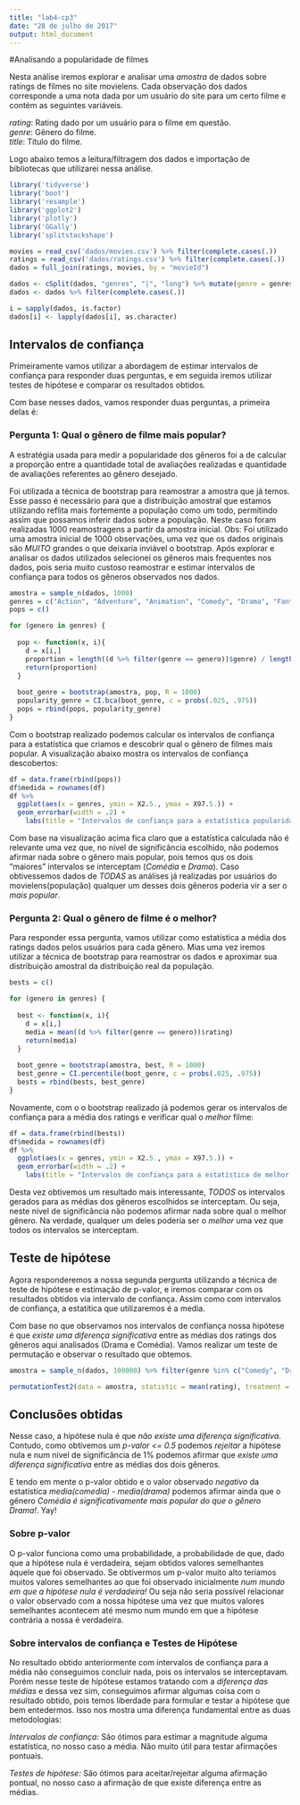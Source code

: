 ```yaml
---
title: "lab4-cp3"
date: "28 de julho de 2017"
output: html_document
---
```


#Analisando a popularidade de filmes

Nesta análise iremos explorar e analisar uma *amostra* de dados sobre ratings de filmes no site movielens. Cada observação dos dados corresponde a uma nota dada por um usuário do site para um certo filme e contém as seguintes variáveis.

_rating_: Rating dado por um usuário para o filme em questão.<br>
_genre_: Gênero do filme.<br>
_title_: Título do filme.<br>

Logo abaixo temos a leitura/filtragem dos dados e importação de bibliotecas que utilizarei nessa análise.  

```r

library('tidyverse')
library('boot')
library('resample')
library('ggplot2')
library('plotly')
library('GGally')
library('splitstackshape')

movies = read_csv('dados/movies.csv') %>% filter(complete.cases(.))
ratings = read_csv('dados/ratings.csv') %>% filter(complete.cases(.))
dados = full_join(ratings, movies, by = "movieId")

dados <- cSplit(dados, "genres", "|", "long") %>% mutate(genre = genres) %>% select(-timestamp, -movieId, -userId, -genres) 
dados <- dados %>% filter(complete.cases(.))

i = sapply(dados, is.factor)
dados[i] <- lapply(dados[i], as.character)

```

<h2>Intervalos de confiança</h2>
Primeiramente vamos utilizar a abordagem de estimar intervalos de confiança para responder duas perguntas, e em seguida iremos utilizar testes de hipótese e comparar os resultados obtidos.

Com base nesses dados, vamos responder duas perguntas, a primeira delas é:

<h3>Pergunta 1: Qual o gênero de filme mais popular?</h3>
A estratégia usada para medir a popularidade dos gêneros foi a de calcular a proporção entre a quantidade total de avaliações realizadas e quantidade de avaliações referentes ao gênero desejado.

Foi utilizada a técnica de bootstrap para reamostrar a amostra que já temos. Esse passo é necessário para que a distribuição amostral que estamos utilizando reflita mais fortemente a população como um todo, permitindo assim que possamos inferir dados sobre a população. Neste caso foram realizadas 1000 reamostragens a partir da amostra inicial. Obs: Foi utilizado uma amostra inicial de 1000 observações, uma vez que os dados originais são _MUITO_ grandes o que deixaria inviável o bootstrap. Após explorar e analisar os dados utilizados selecionei os gêneros mais frequentes nos dados, pois seria muito custoso reamostrar e estimar intervalos de confiança para todos os gêneros observados nos dados.
```r

amostra = sample_n(dados, 1000)
genres = c("Action", "Adventure", "Animation", "Comedy", "Drama", "Fantasy", "Horror", "Romance", "Sci-Fi")
pops = c()

for (genero in genres) {
  
  pop <- function(x, i){
    d = x[i,]
    proportion = length((d %>% filter(genre == genero))$genre) / length(d$genre)
    return(proportion)
  }
  
  boot_genre = bootstrap(amostra, pop, R = 1000)
  popularity_genre = CI.bca(boot_genre, c = probs(.025, .975))
  pops = rbind(pops, popularity_genre)
}
```

Com o bootstrap realizado podemos calcular os intervalos de confiança para a estatística que criamos e descobrir qual o gênero de filmes mais popular. A visualização abaixo mostra os intervalos de confiança descobertos:

```r
df = data.frame(rbind(pops))
df$medida = rownames(df)
df %>% 
  ggplot(aes(x = genres, ymin = X2.5., ymax = X97.5.)) + 
  geom_errorbar(width = .2) + 
    labs(title = "Intervalos de confiança para a estatística popularidade", x = "Gêneros analisados", y = "Popularidade", subtitle = "Obs: popularidade = Número de avaliações do gênero / Número total de avaliações")

```
Com base na visualização acima fica claro que a estatística calculada não é relevante uma vez que, no nível de significância escolhido, não podemos afirmar nada sobre o gênero mais popular, pois temos qus os dois "maiores" intervalos se interceptam (*Comédia* e *Drama*). Caso obtivessemos dados de _TODAS_ as análises já realizadas por usuários do movielens(população) qualquer um desses dois gêneros poderia vir a ser o _mais popular_.

<h3>Pergunta 2: Qual o gênero de filme é o melhor?</h3>
Para responder essa pergunta, vamos utilizar como estatística a média dos ratings dados pelos usuários para cada gênero. Mias uma vez iremos utilizar a técnica de bootstrap para reamostrar os dados e aproximar sua distribuição amostral da distribuição real da população.

```r

bests = c()

for (genero in genres) {
  
  best <- function(x, i){
    d = x[i,]
    media = mean((d %>% filter(genre == genero))$rating)
    return(media)
  }
  
  boot_genre = bootstrap(amostra, best, R = 1000)
  best_genre = CI.percentile(boot_genre, c = probs(.025, .975))
  bests = rbind(bests, best_genre)
}
```

Novamente, com o o bootstrap realizado já podemos gerar os intervalos de confiança para a média dos ratings e verificar qual o _melhor_ filme:

```r

df = data.frame(rbind(bests))
df$medida = rownames(df)
df %>% 
  ggplot(aes(x = genres, ymin = X2.5., ymax = X97.5.)) + 
  geom_errorbar(width = .2) + 
    labs(title = "Intervalos de confiança para a estatística de melhor fime", x = "Gêneros analisados", y = "Media dos ratings")

```
Desta vez obtivemos um resultado mais interessante, *TODOS* os intervalos gerados para as médias dos gêneros escolhidos se interceptam. Ou seja, neste nivel de significância não podemos afirmar nada sobre qual o melhor gênero. Na verdade, qualquer um deles poderia ser o _melhor_ uma vez que todos os intervalos se interceptam.

<h2>Teste de hipótese</h2>
Agora responderemos a nossa segunda pergunta utilizando a técnica de teste de hipótese e estimação de p-valor, e iremos comparar com os resultados obtidos via intervalo de confiança. Assim como com intervalos de confiança, a estatítica que utilizaremos é a media.

Com base no que observamos nos intervalos de confiança nossa hipótese é que *existe uma diferença significativa* entre as médias dos ratings dos gêneros aqui analisados (Drama e Comédia). Vamos realizar um teste de permutação e observar o resultado que obtemos.

```r
amostra = sample_n(dados, 100000) %>% filter(genre %in% c("Comedy", "Drama")) %>% group_by(genre)

permutationTest2(data = amostra, statistic = mean(rating), treatment = genre)
```
<h2>Conclusões obtidas</h2>

Nesse caso, a hipótese nula é que *não existe uma diferença significativa*. Contudo, como obtivemos um *p-valor <= 0.5* podemos *rejeitar* a hipótese nula e num nível de significância de 1% podemos afirmar que *existe uma diferença significativa* entre as médias dos dois gêneros.  

E tendo em mente o p-valor obtido e o valor observado *negativo* da estatística _media(comedia) - media(drama)_ podemos afirmar ainda que o gênero *Comédia é significativamente mais popular do que o gênero Drama!*. Yay! 

<h3>Sobre p-valor</h3>
O p-valor funciona como uma probabilidade, a probabilidade de que, dado que a hipótese nula é verdadeira, sejam obtidos valores semelhantes àquele que foi observado. Se obtivermos um p-valor muito alto teríamos muitos valores semelhantes ao que foi observado inicialmente *num mundo em que a hipótese nula é verdadeira!* Ou seja não seria possível relacionar o valor observado com a nossa hipótese uma vez que muitos valores semelhantes acontecem até mesmo num mundo em que a hipótese contrária a nossa é verdadeira.

<h3>Sobre intervalos de confiança e Testes de Hipótese</h3>
No resultado obtido anteriormente com intervalos de confiança para a média não conseguimos concluir nada, pois os intervalos se interceptavam. Porém nesse teste de hipótese estamos tratando com a *diferença das médias* e dessa vez sim, conseguimos afirmar algumas coisa com o resultado obtido, pois temos liberdade para formular e testar a hipótese que bem entedermos. Isso nos mostra uma diferença fundamental entre as duas metodologias:

*Intervalos de confiança:* São ótimos para estimar a magnitude alguma estatística, no nosso caso a média. Não muito útil para testar afirmações pontuais.

*Testes de hipótese:* São ótimos para aceitar/rejeitar alguma afirmação pontual, no nosso caso a afirmação de que existe diferença entre as médias.
